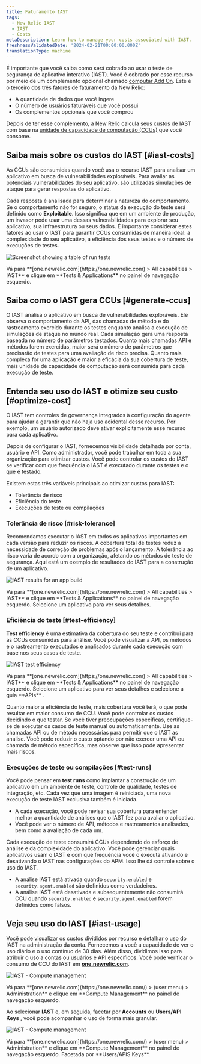 ```yaml
---
title: Faturamento IAST
tags:
  - New Relic IAST
  - IAST
  - Costs
metaDescription: Learn how to manage your costs associated with IAST.
freshnessValidatedDate: '2024-02-21T00:00:00.000Z'
translationType: machine
---
```


É importante que você saiba como será cobrado ao usar o teste de segurança de aplicativo interativo (IAST). Você é cobrado por esse recurso por meio de um complemento opcional chamado [computar Add On](/docs/accounts/accounts-billing/new-relic-one-pricing-billing/add-on-billing). Este é o terceiro dos três fatores de faturamento da New Relic:

* A quantidade de dados que você ingere
* O número de usuários faturáveis que você possui
* Os complementos opcionais que você comprou

Depois de ter esse complemento, a New Relic calcula seus custos de IAST com base na [unidade de capacidade de computação (CCUs)](/docs/licenses/license-information/product-definitions/new-relic-one-pricing-definitions/#compute-capacity-unit) que você consome.

## Saiba mais sobre os custos do IAST [#iast-costs]

As CCUs são consumidas quando você usa o recurso IAST para analisar um aplicativo em busca de vulnerabilidades exploráveis. Para avaliar as potenciais vulnerabilidades do seu aplicativo, são utilizadas simulações de ataque para gerar respostas do aplicativo.

Cada resposta é analisada para determinar a natureza do comportamento. Se o comportamento não for seguro, o status da execução do teste será definido como <DNT>**Exploitable**</DNT>. Isso significa que em um ambiente de produção, um invasor pode usar uma dessas vulnerabilidades para explorar seu aplicativo, sua infraestrutura ou seus dados. É importante considerar estes fatores ao usar o IAST para garantir CCUs consumidas de maneira ideal: a complexidade do seu aplicativo, a eficiência dos seus testes e o número de execuções de testes.

<img
  title="Screenshot showing a table of run tests"
  alt="Screenshot showing a table of run tests"
  src="/images/iast_screenshot-crop_test-run.webp"
/>

<figcaption>
  Vá para <DNT>**[one.newrelic.com](https://one.newrelic.com) > All capabilities > IAST**</DNT> e clique em <DNT>**Tests & Applications**</DNT> no painel de navegação esquerdo.
</figcaption>

## Saiba como o IAST gera CCUs [#generate-ccus]

O IAST analisa o aplicativo em busca de vulnerabilidades exploráveis. Ele observa o comportamento da API, das chamadas de método e do rastreamento exercido durante os testes enquanto analisa a execução de simulações de ataque no mundo real. Cada simulação gera uma resposta baseada no número de parâmetros testados. Quanto mais chamadas API e métodos forem exercidas, maior será o número de parâmetros que precisarão de testes para uma avaliação de risco precisa. Quanto mais complexa for uma aplicação e maior a eficácia da sua cobertura de teste, mais unidade de capacidade de computação será consumida para cada execução de teste.

## Entenda seu uso do IAST e otimize seu custo [#optimize-cost]

O IAST tem controles de governança integrados à configuração do agente <InlinePopover type="apm"/>para ajudar a garantir que não haja uso acidental desse recurso. Por exemplo, um usuário autorizado deve ativar explicitamente esse recurso para cada aplicativo.

Depois de configurar o IAST, fornecemos visibilidade detalhada por conta, usuário e API. Como administrador, você pode trabalhar em toda a sua organização para otimizar custos. Você pode controlar os custos do IAST se verificar com que frequência o IAST é executado durante os testes e o que é testado.

Existem estas três variáveis principais ao otimizar custos para IAST:

* Tolerância de risco
* Eficiência do teste
* Execuções de teste ou compilações

### Tolerância de risco [#risk-tolerance]

Recomendamos executar o IAST em todos os aplicativos importantes em cada versão para reduzir os riscos. A cobertura total de testes reduz a necessidade de correção de problemas após o lançamento. A tolerância ao risco varia de acordo com a organização, afetando os métodos de teste de segurança. Aqui está um exemplo de resultados do IAST para a construção de um aplicativo.

<img
  title="IAST results for an app build"
  alt="IAST results for an app build"
  src="/images/iast_screenshot-full_results-app-build.webp"
/>

<figcaption>
  Vá para <DNT>**[one.newrelic.com](https://one.newrelic.com) > All capabilities > IAST**</DNT> e clique em <DNT>**Tests & Applications**</DNT> no painel de navegação esquerdo. Selecione um aplicativo para ver seus detalhes.
</figcaption>

### Eficiência do teste [#test-efficiency]

<DNT>**Test efficiency**</DNT> é uma estimativa da cobertura do seu teste e contribui para as CCUs consumidas para análise. Você pode visualizar a API, os métodos e o rastreamento executados e analisados durante cada execução com base nos seus casos de teste.

<img
  title="IAST test efficiency"
  alt="IAST test efficiency"
  src="/images/iast_screenshot-full_tested-apis.webp"
/>

<figcaption>
  Vá para <DNT>**[one.newrelic.com](https://one.newrelic.com) > All capabilities > IAST**</DNT> e clique em <DNT>**Tests & Applications**</DNT> no painel de navegação esquerdo. Selecione um aplicativo para ver seus detalhes e selecione a guia <DNT>**APIs**</DNT> .
</figcaption>

Quanto maior a eficiência do teste, mais cobertura você terá, o que pode resultar em maior consumo de CCU. Você pode controlar os custos decidindo o que testar. Se você tiver preocupações específicas, certifique-se de executar os casos de teste manual ou automaticamente. Use as chamadas API ou de método necessárias para permitir que o IAST as analise. Você pode reduzir o custo optando por não exercer uma API ou chamada de método específica, mas observe que isso pode apresentar mais riscos.

### Execuções de teste ou compilações [#test-runs]

Você pode pensar em <DNT>**test runs**</DNT> como implantar a construção de um aplicativo em um ambiente de teste, controle de qualidade, testes de integração, etc. Cada vez que uma imagem é reiniciada, uma nova execução de teste IAST exclusiva também é iniciada.

* A cada execução, você pode revisar sua cobertura para entender melhor a quantidade de análises que o IAST fez para avaliar o aplicativo.
* Você pode ver o número de API, métodos e rastreamentos analisados, bem como a avaliação de cada um.

Cada execução de teste consumirá CCUs dependendo do esforço de análise e da complexidade do aplicativo. Você pode gerenciar quais aplicativos usam o IAST e com que frequência você o executa ativando e desativando o IAST nas configurações do APM. Isso lhe dá controle sobre o uso do IAST.

* A análise IAST está ativada quando `security.enabled` e `security.agent.enabled` são definidos como verdadeiros.
* A análise IAST está desativada e subsequentemente não consumirá CCU quando `security.enabled` e `security.agent.enabled` forem definidos como falsos.

## Veja seu uso do IAST [#iast-usage]

Você pode visualizar os custos divididos por recurso e detalhar o uso do IAST na administração da conta. Fornecemos a você a capacidade de ver o uso diário e o uso contínuo de 30 dias. Além disso, dividimos isso para atribuir o uso a contas ou usuários e API específicos. Você pode verificar o consumo de CCU do IAST em <DNT>**[one.newrelic.com](https://one.newrelic.com/)**</DNT>.

<img
  title="IAST - Compute management"
  alt="IAST - Compute management"
  src="/images/iast_screenshot-full_compute-management.webp"
/>

<figcaption>
  Vá para <DNT>**[one.newrelic.com](https://one.newrelic.com/) > (user menu) > Administration**</DNT> e clique em <DNT>**Compute Management**</DNT> no painel de navegação esquerdo.
</figcaption>

Ao selecionar <DNT>**IAST**</DNT> e, em seguida, facetar por <DNT>**Accounts**</DNT> ou <DNT>**Users/API Keys**</DNT> , você pode acompanhar o uso de forma mais granular.

<img
  title="IAST - Compute management"
  alt="IAST - Compute management"
  src="/images/iast_screenshot-full_compute-management-users.webp"
/>

<figcaption>
  Vá para <DNT>**[one.newrelic.com](https://one.newrelic.com/) > (user menu) > Administration**</DNT> e clique em <DNT>**Compute Management**</DNT> no painel de navegação esquerdo. Facetada por <DNT>**Users/APIS Keys**</DNT>.
</figcaption>
